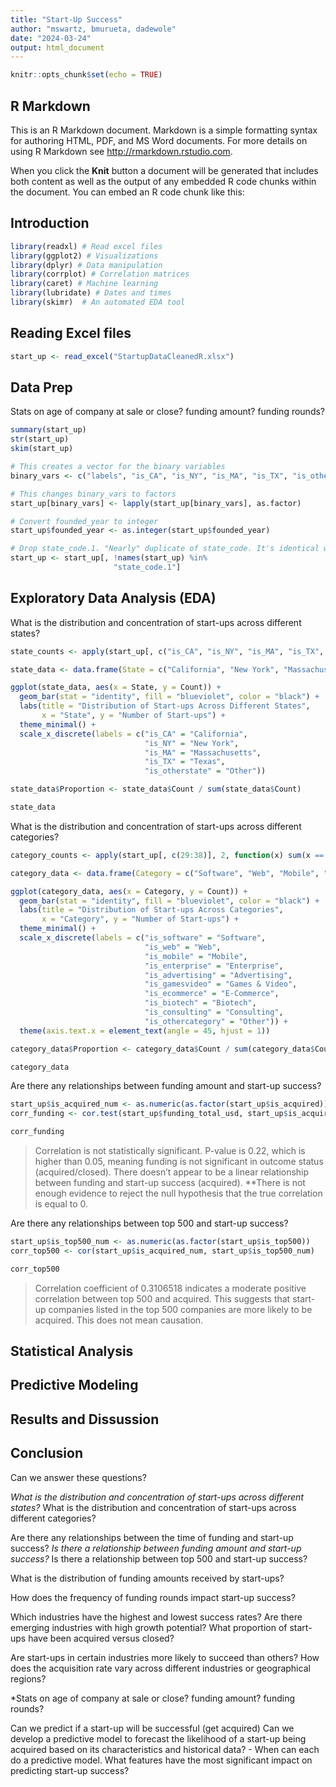 ```yaml
---
title: "Start-Up Success"
author: "mswartz, bmurueta, dadewole"
date: "2024-03-24"
output: html_document
---
```


```r
knitr::opts_chunk$set(echo = TRUE)
```

## R Markdown

This is an R Markdown document. Markdown is a simple formatting syntax for authoring HTML, PDF, and MS Word documents. For more details on using R Markdown see <http://rmarkdown.rstudio.com>.

When you click the **Knit** button a document will be generated that includes both content as well as the output of any embedded R code chunks within the document. You can embed an R code chunk like this:

## Introduction


```r
library(readxl) # Read excel files
library(ggplot2) # Visualizations
library(dplyr) # Data manipulation 
library(corrplot) # Correlation matrices
library(caret) # Machine learning 
library(lubridate) # Dates and times
library(skimr)  # An automated EDA tool
```

## Reading Excel files

```r
start_up <- read_excel("StartupDataCleanedR.xlsx")
```

## Data Prep

Stats on age of company at sale or close? funding amount? funding rounds? 

```r
summary(start_up)
str(start_up)
skim(start_up)
```


```r
# This creates a vector for the binary variables
binary_vars <- c("labels", "is_CA", "is_NY", "is_MA", "is_TX", "is_otherstate", "is_software", "is_web", "is_mobile", "is_enterprise", "is_advertising", "is_gamesvideo", "is_ecommerce", "is_biotech", "is_consulting", "is_othercategory", "is_top500", "is_acquired", "is_closed")

# This changes binary_vars to factors
start_up[binary_vars] <- lapply(start_up[binary_vars], as.factor)

# Convert founded_year to integer
start_up$founded_year <- as.integer(start_up$founded_year)

# Drop state_code.1. "Nearly" duplicate of state_code. It's identical with the exception of one missing value. 
start_up <- start_up[, !names(start_up) %in%
                       "state_code.1"]
```

## Exploratory Data Analysis (EDA)

What is the distribution and concentration of start-ups across different states?

```r
state_counts <- apply(start_up[, c("is_CA", "is_NY", "is_MA", "is_TX", "is_otherstate")], 2, function(x) sum(x == 1))

state_data <- data.frame(State = c("California", "New York", "Massachusetts", "Texas", "Other"), Count = state_counts)

ggplot(state_data, aes(x = State, y = Count)) +
  geom_bar(stat = "identity", fill = "blueviolet", color = "black") +
  labs(title = "Distribution of Start-ups Across Different States",
       x = "State", y = "Number of Start-ups") +
  theme_minimal() +
  scale_x_discrete(labels = c("is_CA" = "California",
                              "is_NY" = "New York",
                              "is_MA" = "Massachusetts",
                              "is_TX" = "Texas",
                              "is_otherstate" = "Other")) 

state_data$Proportion <- state_data$Count / sum(state_data$Count)

state_data

```

What is the distribution and concentration of start-ups across different categories?

```r
category_counts <- apply(start_up[, c(29:38)], 2, function(x) sum(x == 1))

category_data <- data.frame(Category = c("Software", "Web", "Mobile", "Enterprise", "Advertising", "Games & Video", "E-Commerce", "Biotech", "Consulting", "Other"), Count = category_counts)

ggplot(category_data, aes(x = Category, y = Count)) +
  geom_bar(stat = "identity", fill = "blueviolet", color = "black") +
  labs(title = "Distribution of Start-ups Across Categories",
       x = "Category", y = "Number of Start-ups") +
  theme_minimal() +
  scale_x_discrete(labels = c("is_software" = "Software",
                              "is_web" = "Web",
                              "is_mobile" = "Mobile",
                              "is_enterprise" = "Enterprise",
                              "is_advertising" = "Advertising",
                              "is_gamesvideo" = "Games & Video",
                              "is_ecommerce" = "E-Commerce",
                              "is_biotech" = "Biotech",
                              "is_consulting" = "Consulting",
                              "is_othercategory" = "Other")) +
  theme(axis.text.x = element_text(angle = 45, hjust = 1))

category_data$Proportion <- category_data$Count / sum(category_data$Count)

category_data
```

Are there any relationships between funding amount and start-up success?

```r
start_up$is_acquired_num <- as.numeric(as.factor(start_up$is_acquired))
corr_funding <- cor.test(start_up$funding_total_usd, start_up$is_acquired_num)

corr_funding
```
> Correlation is not statistically significant. P-value is 0.22, which is higher than 0.05, meaning funding is not significant in outcome status (acquired/closed). There doesn't appear to be a linear relationship between funding and start-up success (acquired). **There is not enough evidence to reject the null hypothesis that the true correlation is equal to 0. 

Are there any relationships between top 500 and start-up success?

```r
start_up$is_top500_num <- as.numeric(as.factor(start_up$is_top500))
corr_top500 <- cor(start_up$is_acquired_num, start_up$is_top500_num)

corr_top500
```
> Correlation coefficient of 0.3106518 indicates a moderate positive correlation between top 500 and acquired. This suggests that start-up companies listed in the top 500 companies are more likely to be acquired. This does not mean causation.



## Statistical Analysis

## Predictive Modeling

## Results and Dissussion

## Conclusion

Can we answer these questions?

*What is the distribution and concentration of start-ups across different states?
*What is the distribution and concentration of start-ups across different categories?

Are there any relationships between the time of funding and start-up success?
*Is there a relationship between funding amount and start-up success?
*Is there a relationship between top 500 and start-up success?

What is the distribution of funding amounts received by start-ups?

How does the frequency of funding rounds impact start-up success?

Which industries have the highest and lowest success rates?
Are there emerging industries with high growth potential?
What proportion of start-ups have been acquired versus closed?

Are start-ups in certain industries more likely to succeed than others?
How does the acquisition rate vary across different industries or geographical regions?

*Stats on age of company at sale or close? funding amount? funding rounds? 

Can we predict if a start-up will be successful (get acquired)
Can we develop a predictive model to forecast the likelihood of a start-up being acquired based on its characteristics and historical data?
- When can each do a predictive model. 
What features have the most significant impact on predicting start-up success?



